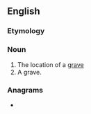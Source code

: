 ==English==

===Etymology===
{{compound|grave|site|lang=en}}

===Noun===
{{en-noun}}

# The location of a [[grave]]
# A grave.

===Anagrams===
* {{anagrams|en|ergatives}}